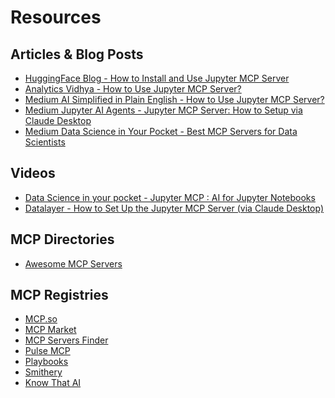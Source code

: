 # Resources

## Articles & Blog Posts

- [HuggingFace Blog - How to Install and Use Jupyter MCP Server](https://huggingface.co/blog/lynn-mikami/jupyter-mcp-server)
- [Analytics Vidhya - How to Use Jupyter MCP Server?](https://www.analyticsvidhya.com/blog/2025/05/jupyter-mcp-server/)
- [Medium AI Simplified in Plain English - How to Use Jupyter MCP Server?](https://medium.com/ai-simplified-in-plain-english/how-to-use-jupyter-mcp-server-87f68fea7471)
- [Medium Jupyter AI Agents - Jupyter MCP Server: How to Setup via Claude Desktop](https://jupyter-ai-agents.datalayer.blog/mcp-server-for-jupyter-heres-your-guide-2025-0b29d975b4e1)
- [Medium Data Science in Your Pocket - Best MCP Servers for Data Scientists](https://medium.com/data-science-in-your-pocket/best-mcp-servers-for-data-scientists-ee4fa6caf066)

## Videos

- [Data Science in your pocket - Jupyter MCP : AI for Jupyter Notebooks](https://www.youtube.com/watch?v=qkoEsqiWDOU)
- [Datalayer - How to Set Up the Jupyter MCP Server (via Claude Desktop)](https://www.youtube.com/watch?v=nPllCQxtaxQ)

## MCP Directories

- [Awesome MCP Servers](https://github.com/punkpeye/awesome-mcp-servers)

## MCP Registries

- [MCP.so](https://mcp.so/server/Integrating-the-Jupyter-server-with-claude-desktop-uisng-the-powerful-model-context-protocol/harshitha-8)
- [MCP Market](https://mcpmarket.com/server/jupyter)
- [MCP Servers Finder](https://www.mcpserverfinder.com/servers/ihrpr/mcp-server-jupyter)
- [Pulse MCP](https://www.pulsemcp.com/servers/datalayer-jupyter)
- [Playbooks](https://playbooks.com/mcp/datalayer-jupyter)
- [Smithery](https://smithery.ai/server/@datalayer/jupyter-mcp-server)
- [Know That AI](https://knowthat.ai/agents/jupyter-server)
